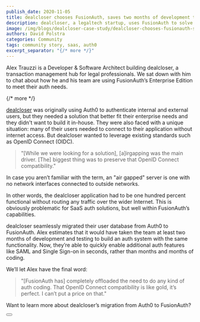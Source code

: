 ```yaml
---
publish_date: 2020-11-05 
title: dealcloser chooses FusionAuth, saves two months of development time
description: dealcloser, a legaltech startup, uses FusionAuth to solve their enterprise needs.
image: /img/blogs/dealcloser-case-study/dealcloser-chooses-fusionauth-saves-two-months-of-development-time.png
authors: David Polstra
categories: Community
tags: community story, saas, auth0
excerpt_separator: "{/* more */}"
---
```


Alex Trauzzi is a Developer & Software Architect building dealcloser, a transaction management hub for legal professionals. We sat down with him to chat about how he and his team are using FusionAuth’s Enterprise Edition to meet their auth needs.

{/* more */}

[dealcloser](https://www.dealcloser.com/) was originally using Auth0 to authenticate internal and external users, but they needed a solution that better fit their enterprise needs and they didn't want to build it in-house.  They were also faced with a unique situation: many of their users needed to connect to their application without internet access. But dealcloser wanted to leverage existing standards such as OpenID Connect (OIDC). 

> "[While we were looking for a solution], [a]irgapping was the main driver. [The] biggest thing was to preserve that OpenID Connect compatibility."

In case you aren’t familiar with the term, an "air gapped" server is one with no network interfaces connected to outside networks. 

In other words, the dealcloser application had to be one hundred percent functional without routing any traffic over the wider Internet. This is obviously problematic for SaaS auth solutions, but well within FusionAuth’s capabilities.

dealcloser seamlessly migrated their user database from Auth0 to FusionAuth. Alex estimates that it would have taken the team at least two months of development and testing to build an auth system  with the same functionality. Now, they’re able to quickly enable additional auth features like SAML and Single Sign-on in seconds, rather than months and months of coding. 

We’ll let Alex have the final word:

> "[FusionAuth has] completely offloaded the need to do any kind of auth coding. That OpenID Connect compatibility is like gold, it’s perfect. I can’t put a price on that."

Want to learn more about dealcloser’s migration from Auth0 to FusionAuth? 

<Button href="/resources/dealcloser-case-study.pdf" label="READ THE CASE STUDY" />

